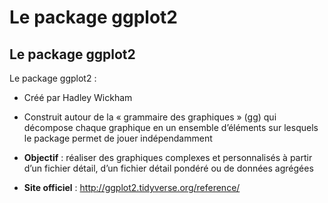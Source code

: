 # Le package ggplot2 {.backgroundTitre}

## Le package ggplot2 {.backgroundTitre}

Le package ggplot2 :

-   Créé par Hadley Wickham

-   Construit autour de la « grammaire des graphiques » (gg) qui décompose chaque graphique en un ensemble d'éléments sur lesquels le package permet de jouer indépendamment

-   **Objectif** : réaliser des graphiques complexes et personnalisés à partir d'un fichier détail, d'un fichier détail pondéré ou de données agrégées

-   **Site officiel** : <http://ggplot2.tidyverse.org/reference/>
